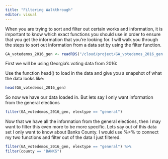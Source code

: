 ```yaml
---
title: "Filtering Walkthrough"
editor: visual
---
```


When you are trying to sort and filter out certain works and information, it is important to know which exact functions you should use in order to ensure that you get the information that you're looking for. I will walk you through the steps to sort out information from a data set by using the filter function. 
```r
GA_votedemos_2016_gen <- readRDS("/cloud/project/GA_votedemos_2016_gen.rds")
```

First we will be using Georgia's voting data from 2016:

Use the function head() to load in the data and give you a snapshot of what the data looks like:
```r

head(GA_votedemos_2016_gen)
```
So now we have our data loaded in. But lets say I only want information from the general elections
```r
filter(GA_votedemos_2016_gen, elextype == "general")
```
Now that we have all the information from the general elections, then I may want to filter this even more to be more specific. Lets say out of this data set I only want to know about Banks County. I would use %>% to connect my two functions and filter out of the data I just filtered. 
```r
filter(GA_votedemos_2016_gen, elextype == "general") %>%
filter(county == "BANKS")

```

